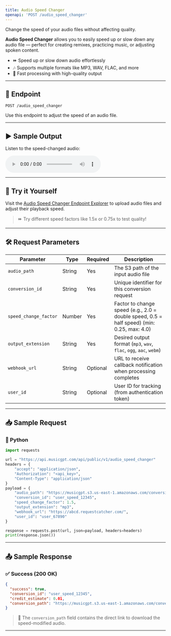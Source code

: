 ```yaml
---
title: Audio Speed Changer
openapi: 'POST /audio_speed_changer'
---
```


Change the speed of your audio files without affecting quality.

**Audio Speed Changer** allows you to easily speed up or slow down any audio file — perfect for creating remixes, practicing music, or adjusting spoken content.

- ⏩ Speed up or slow down audio effortlessly
- 🎶 Supports multiple formats like MP3, WAV, FLAC, and more
- 🚀 Fast processing with high-quality output

---

## 📡 Endpoint

```http
POST /audio_speed_changer
```

Use this endpoint to adjust the speed of an audio file.

---

## ▶️ Sample Output

Listen to the speed-changed audio:

<audio controls="1" controlslist="nodownload nofullscreen noremoteplayback" src="https://musicgpt.s3.us-east-1.amazonaws.com/conversions/sample-speed-changed.mp3">Your browser does not support audio playback.</audio>

---

## 🧪 Try it Yourself

Visit the [Audio Speed Changer Endpoint Explorer](/api-documentation/endpoint/audio_speed_changer) to upload audio files and adjust their playback speed.

> ⏩ Try different speed factors like 1.5x or 0.75x to test quality!

---

## 🛠️ Request Parameters

| Parameter              | Type    | Required | Description                                                                 |
|------------------------|---------|----------|-----------------------------------------------------------------------------|
| `audio_path`           | String  | Yes      | The S3 path of the input audio file                                         |
| `conversion_id`        | String  | Yes      | Unique identifier for this conversion request                              |
| `speed_change_factor`  | Number  | Yes      | Factor to change speed (e.g., 2.0 = double speed, 0.5 = half speed) (min: 0.25, max: 4.0) |
| `output_extension`     | String  | Yes      | Desired output format (`mp3`, `wav`, `flac`, `ogg`, `aac`, `webm`)          |
| `webhook_url`          | String  | Optional | URL to receive callback notification when processing completes             |
| `user_id`              | String  | Optional | User ID for tracking (from authentication token)                           |

---

## 📥 Sample Request

### 🐍 Python
```python
import requests

url = "https://api.musicgpt.com/api/public/v1/audio_speed_changer"
headers = {
    "accept": "application/json",
    "Authorization": "<api_key>",
    "Content-Type": "application/json"
}
payload = {
    "audio_path": "https://musicgpt.s3.us-east-1.amazonaws.com/conversions/sample-audio.mp3",
    "conversion_id": "user_speed_12345",
    "speed_change_factor": 1.5,
    "output_extension": "mp3",
    "webhook_url": "https://abcd.requestcatcher.com/",
    "user_id": "user_67890"
}

response = requests.post(url, json=payload, headers=headers)
print(response.json())
```

---

## 📤 Sample Response

### ✅ Success (200 OK)
```json
{
  "success": true,
  "conversion_id": "user_speed_12345",
  "credit_estimate": 0.01,
  "conversion_path": "https://musicgpt.s3.us-east-1.amazonaws.com/conversions/sample-speed-changed.mp3"
}
```

> 📂 The `conversion_path` field contains the direct link to download the speed-modified audio.

---

